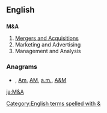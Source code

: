 {{also|Appendix:Variations of "ma"}}

==English==

==={{initialism}}===
'''M&A'''

#[[w:Mergers and acquisitions|Mergers and Acquisitions]]
#Marketing and Advertising
#Management and Analysis

===Anagrams===
* {{alphagram|[[am#English|am]]}} , [[Am#English|Am]], [[AM#English|AM]], [[a.m.#English|a.m.]], [[A&M#English|A&M]]

[[Category:English terms spelled with &]]

[[ja:M&A]]